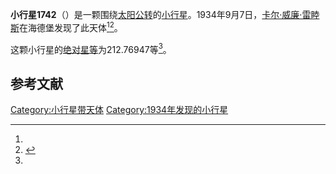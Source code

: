 {{Infobox planet
| bgcolour = #FFFFC0
| name = 1742 Schaifers
| symbol = 
| image = 
| caption = 
| discovery = yes
| discovery_ref = 
| discoverer = [[卡尔·威廉·雷睦斯|卡尔·威廉·雷睦斯]]
| discovery_site = [[海德堡|海德堡]] 
| discovered = 1934年9月7日
| designations = yes
| mp_name = 
| named_after = 
| alt_names = 1934 RO/ 1929 RL1 / 1952 HG / 1954 UG2 / 1954 WV / 1963 QB / 1964 VX
| mp_category = [[主带小行星|主带小行星]]
| orbit_ref = <ref name="a">[http://ssd.jpl.nasa.gov/sbdb.cgi?sstr=1742 1742 Schaifers] {{Wayback|url=http://ssd.jpl.nasa.gov/sbdb.cgi?sstr=1742 |date=20210717070844 }}，小行星數據庫瀏覽器（JPL Small-Body Database Browser）－[[美国国家航空航天局|美国国家航空航天局]]喷气推进实验室</ref>
| epoch = 2456400.5 (2013年4月18日更新)
| aphelion = {{convert|3.1565399|AU|km|3|abbr=on|lk=out}}
| perihelion = {{convert|2.6210085|AU|km|3|abbr=on}}
| semimajor = {{convert|2.8887742|AU|km|3|abbr=on}}
| eccentricity = 0.0926918
| period = 1793.365534 [[日|日]]<br />4.91[[儒略年|儒略年]]
| avg_speed = 
| inclination = 2.49164
| asc_node = 152.25195
| mean_anomaly = 
| arg_peri = 212.76947
| satellites = 
| physical_characteristics = yes
| dimensions = 
| mass = 
| density = 
| surface_grav = 
| escape_velocity = 
| sidereal_day = 
| axial_tilt = 
| pole_ecliptic_lat = 
| pole_ecliptic_lon = 
| albedo = 
| temperatures= 
| temp_name1 = 
| mean_temp_1 = 
| max_temp_1 = 
| temp_name2 = 
| max_temp_2 = 
| spectral_type = 
| abs_magnitude = 212.76947
}}

'''小行星1742'''（{{lang-en|1742 Schaifers}}）是一颗围绕[[太阳|太阳]][[公转|公转]]的[[小行星|小行星]]。1934年9月7日，[[卡尔·威廉·雷睦斯|卡尔·威廉·雷睦斯]]在海德堡发现了此天体<ref name="a" /><ref>{{cite news|title=小行星列表|url=http://cfa-www.harvard.edu/iau/lists/NumberedMPs.txt|accessdate=2013-07-08|newspaper=哈佛大学|archive-date=2008-05-17|archive-url=https://web.archive.org/web/20080517010638/http://cfa-www.harvard.edu/iau/lists/NumberedMPs.txt|dead-url=no}}</ref>。

这颗小行星的[[绝对星等|绝对星等]]为212.76947等<ref name="a" />。

==参考文献==
{{reflist}}
{{Minor Planet Number|[[小行星1741|小行星1741]]|[[小行星1743|小行星1743]]}}

{{小天体}}

[[Category:小行星带天体|Category:小行星带天体]]
[[Category:1934年发现的小行星|Category:1934年发现的小行星]]

{{asteroid-stub}}